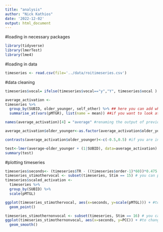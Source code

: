 ```yaml
---
title: "analysis"
author: "Nick Kathios"
date: '2022-12-02'
output: html_document
---
```

#loading in necessary packages
```r
library(tidyverse)
library(lmerTest)
library(lme4)
```

#loading in data
```r
timeseries <- read.csv(file='../data/roitimeseries.csv')
```

#data cleaning
```r
timeseries$vocal= ifelse(timeseries$vocal=="y","Y", timeseries$vocal ) #recoding some values

average_activation <-
timeseries %>%
  group_by(SUBID, older_younger, self_other) %>% ## here you can add which variables you'd be interested in looking at 
  summarise_at(vars(pMTGR), list(name = mean)) ##if you want to look at different ROIs, update the variable in the "vars()" argument to whichever column ROI you want

names(average_activation)[4] = "average" #renaming the output of previous function

average_activation$older_younger<-as.factor(average_activation$older_younger)#if you are interested in another binary variable, just update this to the variable you're using (i.e. "average_activation$[VARIABLE NAME]" in parentheses)

contrasts(average_activation$older_younger)<-c(-0.5,0.5) #if you are interested in another binary variable, just update this to the variable you're using (i.e. "average_activation$[VARIABLE NAME]" in parentheses)

test<-lmer(average~older_younger + (1|SUBID), data=average_activation) #I can explain these stats the next time we meet-- a significant p-value for older_younger1 = a significant effect of age; you can update the "older_younger" variable to test which ones you're interested in
summary(test)
```

#plotting timeseries
```r
timeseries$seconds<- (timeseries$TR - ((timeseries$order-1)*60))*0.475
timeseries_stimothervocal <- subset(timeseries, Stim == 15) # you can pick any stimuli, but I chose 15 here b/c it is other-selected (i.e. everyone heard it) + it has vocals.
timeseries$scaled_activation <-
  timeseries %>%
  group_by(SUBID) %>%
  scale(pMTGL)

ggplot(timeseries_stimothervocal, aes(x=seconds, y=scale(pMTGL))) + #to change the ROI you're plotting, change this y-value
  geom_point()

timeseries_stimothernonvocal <- subset(timeseries, Stim == 16) # you can pick any stimuli, but I chose 15 here b/c it is other-selected (i.e. everyone heard it) + it *does not* have vocals.
ggplot(timeseries_stimothernonvocal, aes(x=seconds, y=PCC)) + #to change the ROI you're plotting, change this y-value
  geom_smooth()
```